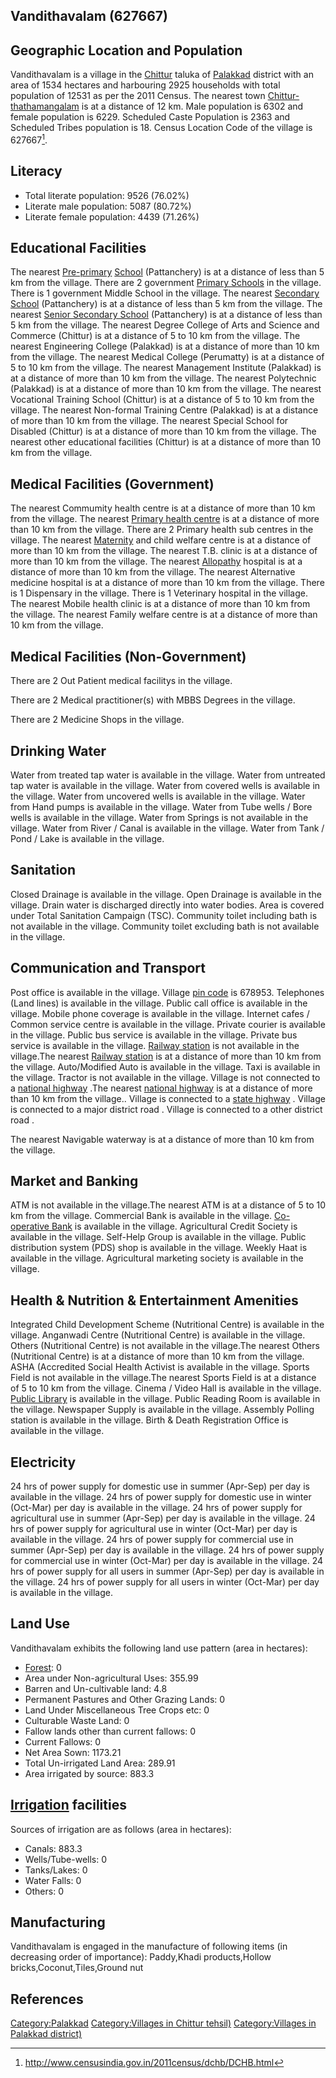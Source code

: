 {{Infobox settlement
| name=Vandithavalam
| native_name=
| native_name_lang=
| other_name=
| nickname=
| settlement_type=Village
| image_skyline=
| image_alt=
| image_caption=
| pushpin_map=India Kerala
| pushpin_label_position=right
| pushpin_map_alt=
| pushpin_map_caption=Location in Kerala, India
| latd=
| latm=
| lats=
| latNS=
| longd=
| longm=
| longs=
| longEW=
| coordinates_display=inline,title
| subdivision_type=Country
| subdivision_name={{flag|India}}
| subdivision_type1=[[States and territories of India|State]]
| subdivision_name1=Kerala 
| subdivision_type2=[[List of districts of India|District]]
| subdivision_name2=Palakkad
| subdivision_type3=Tahsil
| subdivision_name3=Chittur
| website=
| established_title=<!-- Established -->
| established_date=
| founder=
| named_for=
| government_type=
| governing_body=
| unit_pref=Metric=
| area_footnotes=
| area_rank=
| area_total_km2=15.34
| elevation_footnotes=
| elevation_m=
| population_total=12531
| population_as_of=2011
| population_rank=
| population_density_km2=816
| population_demonym=
| population_footnotes=
| demographics_type1=Languages
| demographics1_title1=Official
| demographics1_info1=[[Malayalam language|Malayalam]]
| timezone1=[[Indian Standard Time|IST]]
| utc_offset1==+5:30
| postal_code_type=[[Postal Index Number|PIN]]
| postal_code=678953
| area_code_type=Telephone code
| area_code=
| registration_plate=
| blank1_name_sec1=Nearest city
| blank1_info_sec1=[[Chittur-thathamangalam]]
| blank2_name_sec1=[[Human sex ratio|Sex ratio]]
| blank2_info_sec1=988 [[male|♂]]/[[female|♀]]
| blank3_name_sec1=Literacy
| blank3_info_sec1=76.02%
| blank1_name_sec2=[[2011 Census of India|2011 census]] code
| blank1_info_sec2=627667
| footnotes=
}}

== Vandithavalam (627667) ==

== Geographic Location and Population ==

Vandithavalam is a village in the [[Chittur]] taluka of [[Palakkad]] district with an area of 1534 hectares and harbouring 2925 households with total population of 12531 as per the 2011 Census. The nearest town [[Chittur-thathamangalam]] is at a distance of 12 km. Male population is 6302 and female population is 6229. Scheduled Caste Population is 2363 and Scheduled Tribes population is 18. Census Location Code of the village is 627667<ref>http://www.censusindia.gov.in/2011census/dchb/DCHB.html</ref>.


== Literacy ==  
* Total literate population: 9526 (76.02%)
* Literate male population: 5087 (80.72%)
* Literate female population: 4439 (71.26%)


== Educational Facilities ==  
The nearest [[Pre-primary]] [[School]] (Pattanchery) is at a distance of less than 5 km from the village.
There are 2 government [[Primary School]]s in the village.
There is 1 government Middle School in the village.
The nearest [[Secondary School]] (Pattanchery) is at a distance of less than 5 km from the village.
The nearest [[Senior Secondary School]] (Pattanchery) is at a distance of less than 5 km from the village.
The nearest Degree College of Arts and Science and Commerce (Chittur) is at a distance of 5 to 10 km from the village.
The nearest Engineering College (Palakkad) is at a distance of more than 10 km from the village.
The nearest Medical College (Perumatty) is at a distance of 5 to 10 km from the village.
The nearest Management Institute (Palakkad) is at a distance of more than 10 km from the village.
The nearest Polytechnic (Palakkad) is at a distance of more than 10 km from the village.
The nearest Vocational Training School (Chittur) is at a distance of 5 to 10 km from the village.
The nearest Non-formal Training Centre (Palakkad) is at a distance of more than 10 km from the village.
The nearest Special School for Disabled (Chittur) is at a distance of more than 10 km from the village.
The nearest other educational facilities (Chittur) is at a distance of more than 10 km from the village.


== Medical Facilities (Government) ==
The nearest Commumity health centre is at a distance of more than 10 km from the village.
The nearest [[Primary health centre]] is at a distance of more than 10 km from the village.
There are 2 Primary health sub centres in the village.
The nearest [[Maternity]] and child welfare centre is at a distance of more than 10 km from the village.
The nearest T.B. clinic is at a distance of more than 10 km from the village.
The nearest [[Allopathy]] hospital is at a distance of more than 10 km from the village.
The nearest Alternative medicine hospital is at a distance of more than 10 km from the village.
There is 1 Dispensary in the village.
There is 1 Veterinary hospital in the village.
The nearest Mobile health clinic is at a distance of more than 10 km from the village.
The nearest Family welfare centre is at a distance of more than 10 km from the village.


== Medical Facilities (Non-Government) ==
There are 2 Out Patient medical facilitys in the village.


There are 2 Medical practitioner(s) with MBBS Degrees in the village.



There are 2 Medicine Shops in the village.



== Drinking Water ==
Water from treated tap water is available in the village.
Water from untreated tap water is available in the village.
Water from covered wells is available in the village.
Water from uncovered wells is available in the village.
Water from Hand pumps is available in the village.
Water from Tube wells / Bore wells is available in the village.
Water from Springs is not available in the village.
Water from River / Canal is available in the village.
Water from Tank / Pond / Lake is available in the village.


== Sanitation ==
Closed Drainage is available in the village.
Open Drainage is available in the village.
Drain water is discharged directly into water bodies.
Area is covered under Total Sanitation Campaign (TSC).
Community toilet including bath is not available in the village.
Community toilet excluding bath is not available in the village.


== Communication and Transport ==
Post office is available in the village.
Village [[pin code]] is 678953.
Telephones (Land lines) is available in the village.
Public call office is available in the village.
Mobile phone coverage is available in the village.
Internet cafes / Common service centre is available in the village.
Private courier is available in the village.
Public bus service is available in the village.
Private bus service is available in the village.
[[Railway station]] is not available in the village.The nearest [[Railway station]] is at a distance of more than 10 km from the village.
Auto/Modified Auto is available in the village.
Taxi is available in the village.
Tractor is not available in the village.
Village is not connected to a [[national highway]] .The nearest [[national highway]] is at a distance of more than 10 km from the village..
Village is connected to a [[state highway]]  .
Village is connected to a major district road    .
Village is connected to a other district road  .



The nearest Navigable waterway is at a distance of more than 10 km from the village.



== Market and Banking ==
ATM is not available in the village.The nearest ATM is at a distance of 5 to 10 km from the village.
Commercial Bank is available in the village.
[[Co-operative Bank]] is available in the village.
Agricultural Credit Society is available in the village.
Self-Help Group is available in the village.
Public distribution system (PDS) shop is available in the village.
Weekly Haat is available in the village.
Agricultural marketing society is available in the village.


== Health & Nutrition & Entertainment Amenities ==
Integrated Child Development Scheme (Nutritional Centre) is available in the village.
Anganwadi Centre (Nutritional Centre) is available in the village.
Others (Nutritional Centre) is not available in the village.The nearest Others (Nutritional Centre) is at a distance of more than 10 km from the village.
ASHA (Accredited Social Health Activist is available in the village.
Sports Field is not available in the village.The nearest Sports Field is at a distance of 5 to 10 km from the village.
Cinema / Video Hall is available in the village.
[[Public Library]] is available in the village.
Public Reading Room is available in the village.
Newspaper Supply is available in the village.
Assembly Polling station is available in the village.
Birth & Death Registration Office is available in the village.


== Electricity ==
24 hrs of power supply for domestic use in summer (Apr-Sep) per day is available in the village.
24 hrs of power supply for domestic use in winter (Oct-Mar) per day is available in the village.
24 hrs of power supply for agricultural use in summer (Apr-Sep) per day is available in the village.
24 hrs of power supply for agricultural use in winter (Oct-Mar) per day is available in the village.
24 hrs of power supply for commercial use in summer (Apr-Sep) per day is available in the village.
24 hrs of power supply for commercial use in winter (Oct-Mar) per day is available in the village.
24 hrs of power supply for all users in summer (Apr-Sep) per day is available in the village.
24 hrs of power supply for all users in winter (Oct-Mar) per day is available in the village.


== Land Use ==
Vandithavalam exhibits the following land use pattern (area in hectares):
* [[Forest]]: 0
* Area under Non-agricultural Uses: 355.99
* Barren and Un-cultivable land: 4.8
* Permanent Pastures and Other Grazing Lands: 0
* Land Under Miscellaneous Tree Crops etc: 0
* Culturable Waste Land: 0
* Fallow lands other than current fallows: 0
* Current Fallows: 0
* Net Area Sown: 1173.21
* Total Un-irrigated Land Area: 289.91
* Area irrigated by source: 883.3


== [[Irrigation]] facilities ==
Sources of irrigation are as follows (area in hectares):
* Canals: 883.3
* Wells/Tube-wells: 0
* Tanks/Lakes: 0
* Water Falls: 0
* Others: 0


== Manufacturing ==
Vandithavalam is engaged in the manufacture of following items (in decreasing order of importance): Paddy,Khadi products,Hollow bricks,Coconut,Tiles,Ground nut


[[Category:Palakkad]]
[[Category:Villages in Chittur tehsil)]]
[[Category:Villages in Palakkad district)]]


== References ==
{{Reflist}}


